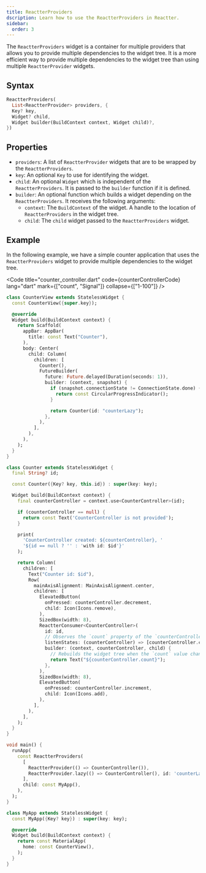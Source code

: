 ```yaml
---
title: ReactterProviders
dscription: Learn how to use the ReactterProviders in Reactter.
sidebar:
  order: 3
---
```


The <HT>`ReactterProviders`</HT> widget is a container for multiple providers that allows you to provide multiple dependencies to the widget tree. 
It is a more efficient way to provide multiple dependencies to the widget tree than using multiple <HT>`ReactterProvider`</HT> widgets.

## Syntax

```dart
ReactterProviders(
  List<ReactterProvider> providers, {
  Key? key,
  Widget? child,
  Widget builder(BuildContext context, Widget child)?,
})
```

## Properties

- `providers`: A list of <HT>`ReactterProvider`</HT> widgets that are to be wrapped by the <HT>`ReactterProviders`</HT>.
- `key`: An optional <HT>`Key`</HT> to use for identifying the widget.
- `child`: An optional <HT>`Widget`</HT> which is independent of the <HT>`ReactterProviders`</HT>. It is passed to the <HM>`builder`</HM> function if it is defined.
- <HM>`builder`</HM>: An optional function which builds a widget depending on the <HT>`ReactterProviders`</HT>.
It receives the following arguments:
  - `context`: The <HM>`BuildContext`</HM> of the widget. A handle to the location of <HT>`ReactterProviders`</HT> in the widget tree.
  - `child`: The `child` widget passed to the <HT>`ReactterProviders`</HT> widget.

## Example

In the following example, we have a simple counter application that uses the <HT>`ReactterProviders`</HT> widget to provide multiple dependencies to the widget tree.

<Code title="counter_controller.dart" code={counterControllerCode} lang="dart" mark={["count", "Signal"]} collapse={["1-100"]}  />

```dart title="counter_view.dart" collapse={1-100} "ReactterConsumer" "context.use"
class CounterView extends StatelessWidget {
  const CounterView({super.key});

  @override
  Widget build(BuildContext context) {
    return Scaffold(
      appBar: AppBar(
        title: const Text("Counter"),
      ),
      body: Center(
        child: Column(
          children: [
            Counter(),
            FutureBuilder(
              future: Future.delayed(Duration(seconds: 1)),
              builder: (context, snapshot) {
                if (snapshot.connectionState != ConnectionState.done) {
                  return const CircularProgressIndicator();
                }

                return Counter(id: "counterLazy");
              },
            ),
          ],
        ),
      ),
    );
  }
}

class Counter extends StatelessWidget {
  final String? id;

  const Counter({Key? key, this.id}) : super(key: key);

  Widget build(BuildContext context) {
    final counterController = context.use<CounterController>(id);

    if (counterController == null) {
      return const Text('CounterController is not provided');
    }

    print(
      'CounterController created: ${counterController}, '
      '${id == null ? '' : 'with id: $id'}'
    );

    return Column(
      children: [
        Text("Counter id: $id"),
        Row(
          mainAxisAlignment: MainAxisAlignment.center,
          children: [
            ElevatedButton(
              onPressed: counterController.decrement,
              child: Icon(Icons.remove),
            ),
            SizedBox(width: 8),
            ReactterConsumer<CounterController>(
              id: id,
              // Observes the `count` property of the `counterController` instance
              listenStates: (counterController) => [counterController.count],
              builder: (context, counterController, child) {
                // Rebuilds the widget tree when the `count` value changes
                return Text("${counterController.count}");
              },
            ),
            SizedBox(width: 8),
            ElevatedButton(
              onPressed: counterController.increment,
              child: Icon(Icons.add),
            ),
          ],
        ),
      ],
    );
  }
}
```

```dart title="main.dart" collapse={12-22} "ReactterProviders" "ReactterProvider" "ReactterProvider.lazy"
void main() {
  runApp(
    const ReactterProviders(
      [
        ReactterProvider(() => CounterController()),
        ReactterProvider.lazy(() => CounterController(), id: 'counterLazy'),
      ],
      child: const MyApp(),
    ),
  );
}

class MyApp extends StatelessWidget {
  const MyApp({Key? key}) : super(key: key);

  @override
  Widget build(BuildContext context) {
    return const MaterialApp(
      home: const CounterView(),
    );
  }
}
```
